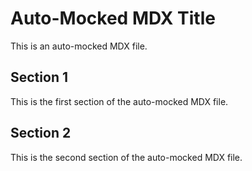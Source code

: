 # Auto-Mocked MDX Title

This is an auto-mocked MDX file.

## Section 1

This is the first section of the auto-mocked MDX file.

## Section 2

This is the second section of the auto-mocked MDX file. 